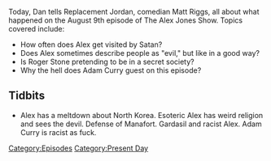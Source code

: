 {{DEFAULTSORT:
    #_EPISODE_0072:August 9, 2017
}}{{Episode
    | title           = August 9, 2017
    | caption         = Listen to this episode on [https://knowledgefight.libsyn.com/knowledge-fight-august-9-2017 Libsyn] [https://open.spotify.com/episode/3iJikSAJAui7Z55JFqfUTz Spotify]
    | episodeNumber   = 72
    | length          = 01:41:53
    | airDate         = August 11, 2017
    | coverageDate    = August 9, 2017
    | episodeType     = [[:Category:Present Day|Present Day]]
    | appearance      = [[Roger Stone. Adam Curry]]
    | beverage        = orange crush powder
    | previousEpisode = [[71: August 4, 2017]]
    | nextEpisode     = [[73: August 12, 2017]]
}}

{{Stub}}

Today, Dan tells Replacement Jordan, comedian Matt Riggs, all about what happened on the August 9th episode of The Alex Jones Show. Topics covered include:

*How often does Alex get visited by Satan?
*Does Alex sometimes describe people as "evil," but like in a good way?
*Is Roger Stone pretending to be in a secret society?
*Why the hell does Adam Curry guest on this episode?

==Tidbits==

*Alex has a meltdown about North Korea. Esoteric Alex has weird religion and sees the devil. Defense of Manafort. Gardasil and racist Alex. Adam Curry is racist as fuck.

[[Category:Episodes]]
[[Category:Present Day]]
